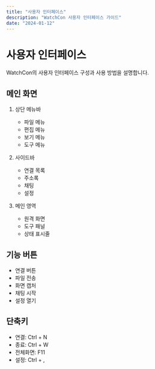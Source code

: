 ```yaml
---
title: "사용자 인터페이스"
description: "WatchCon 사용자 인터페이스 가이드"
date: "2024-01-12"
---
```


# 사용자 인터페이스

WatchCon의 사용자 인터페이스 구성과 사용 방법을 설명합니다.

## 메인 화면

1. 상단 메뉴바
   - 파일 메뉴
   - 편집 메뉴
   - 보기 메뉴
   - 도구 메뉴

2. 사이드바
   - 연결 목록
   - 주소록
   - 채팅
   - 설정

3. 메인 영역
   - 원격 화면
   - 도구 패널
   - 상태 표시줄

## 기능 버튼

- 연결 버튼
- 파일 전송
- 화면 캡처
- 채팅 시작
- 설정 열기

## 단축키

- 연결: Ctrl + N
- 종료: Ctrl + W
- 전체화면: F11
- 설정: Ctrl + ,

